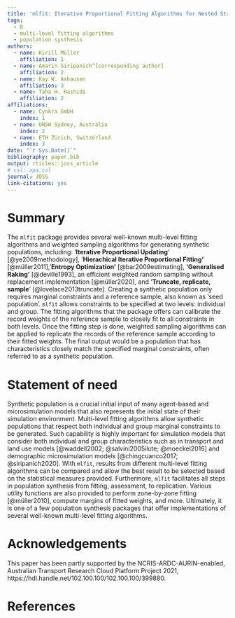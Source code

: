 ```yaml
---
title: 'mlfit: Iterative Proportional Fitting Algorithms for Nested Structures'
tags:
  - R
  - multi-level fitting algorithms
  - population systhesis
authors:
  - name: Kirill Müller
    affiliation: 1
  - name: Amarin Siripanich^[corresponding author]
    affiliation: 2
  - name: Kay W. Axhausen
    affiliation: 3
  - name: Taha H. Rashidi
    affiliation: 2
affiliations:
  - name: Cynkra GmbH
    index: 1
  - name: UNSW Sydney, Australia
    index: 2
  - name: ETH Zürich, Switzerland
    index: 3
date: "`r Sys.Date()`"
bibliography: paper.bib
output: rticles::joss_article
# csl: apa.csl
journal: JOSS
link-citations: yes
---
```


# Summary

<!-- A summary describing the high-level functionality and purpose of the software for a diverse, non-specialist audience. -->

The `mlfit` package provides several well-known multi-level fitting algorithms and weighted sampling algorithms for generating synthetic populations, including: '**Iterative Proportional Updating**' [@ye2009methodology], '**Hierachical Iterative Proportional Fitting'** [@müller2011], '**Entropy Optimization'** [@bar2009estimating], **'Generalised Raking'** [@deville1993], an efficient weighted random sampling without replacement implementation [@müller2020], and '**Truncate, replicate, sample**' [@lovelace2013truncate]. 
Creating a synthetic population only requires marginal constraints and a reference sample, also known as 'seed population'. 
`mlfit` allows constraints to be specified at two levels: individual and group.
The fitting algorithms that the package offers can calibrate the record weights of the reference sample to closely fit to all constraints in both levels. 
Once the fitting step is done, weighted sampling algorithms can be applied to replicate the records of the reference sample according to their fitted weights.
The final output would be a population that has characteristics closely match the specified marginal constraints, often referred to as a synthetic population.

# Statement of need

<!-- A Statement of Need section that clearly illustrates the research purpose of the software. -->

Synthetic population is a crucial initial input of many agent-based and microsimulation models that also represents the initial state of their simulation environment. 
Multi-level fitting algorithms allow synthetic populations that respect both individual and group marginal constraints to be generated.
Such capability is highly important for simulation models that consider both individual and group characteristics such as in transport and land use models [@waddell2002; @salvini2005ilute; @moeckel2016] and demographic microsimulation models [@chingcuanco2017; @siripanich2020].
With `mlfit`, results from different multi-level fitting algorithms can be compared and allow the best result to be selected based on the statistical measures provided.
Furthermore, `mlfit` facilitates all steps in population synthesis from fitting, assessment, to replication. Various utility functions are also provided to perform zone-by-zone fitting [@müller2010], compute margins of fitted weights, and more. 
Ultimately, it is one of a few population synthesis packages that offer implementations of several well-known multi-level fitting algorithms.

# Acknowledgements

This paper has been partly supported by the NCRIS-ARDC-AURIN-enabled, Australian Transport Research Cloud Platform Project 2021, https://hdl.handle.net/102.100.100/102.100.100/399880.

# References
